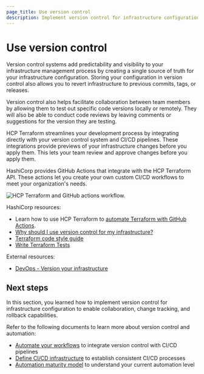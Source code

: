 ```yaml
---
page_title: Use version control
description: Implement version control for infrastructure configuration to enable collaboration, change tracking, and rollback capabilities.
---
```


# Use version control

Version control systems add predictability and visibility to your infrastructure management process by creating a single source of truth for your infrastructure configuration. Storing your configuration in version control also allows you to revert infrastructure to previous commits, tags, or releases.

Version control also helps facilitate collaboration between team members by allowing them to test out specific code versions locally or remotely. They will also be able to conduct code reviews by leaving comments or suggestions for the version they are testing.

HCP Terraform streamlines your development process by integrating directly with your version control system and CI/CD pipelines.  These integrations provide  previews of your infrastructure changes before you apply them. This lets your team review and approve changes before you apply them. 

HashiCorp provides GitHub Actions that integrate with the HCP Terraform API. These actions let you create your own custom CI/CD workflows to meet your organization's needs.

![HCP Terraform and GitHub actions workflow.](/img/well-architected-framework/hcp-tf-github-actions-workflow.png)

HashiCorp resources:
- Learn how to use HCP Terraform to [automate Terraform with GitHub Actions](/terraform/tutorials/automation/github-actions).
- [Why should I use version control for my infrastructure?](https://www.hashicorp.com/resources/why-use-version-control-for-infrastructure)
- [Terraform code style guide](/terraform/language/style)
- [Write Terraform Tests](/terraform/tutorials/configuration-language/test)

External resources:
- [DevOps - Version your infrastructure](https://devops.com/version-your-infrastructure/)

## Next steps

In this section, you learned how to implement version control for infrastructure configuration to enable collaboration, change tracking, and rollback capabilities.

Refer to the following documents to learn more about version control and automation:

- [Automate your workflows](/well-architected-framework/define-and-automate-processes/automate/) to integrate version control with CI/CD pipelines
- [Define CI/CD infrastructure](/well-architected-framework/define-and-automate-processes/define/cicd) to establish consistent CI/CD processes
- [Automation maturity model](/well-architected-framework/define-and-automate-processes/process-automation) to understand your current automation level
